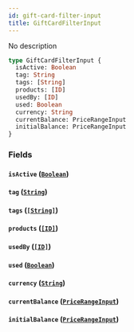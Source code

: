 ```yaml
---
id: gift-card-filter-input
title: GiftCardFilterInput
---
```


No description

```graphql
type GiftCardFilterInput {
  isActive: Boolean
  tag: String
  tags: [String]
  products: [ID]
  usedBy: [ID]
  used: Boolean
  currency: String
  currentBalance: PriceRangeInput
  initialBalance: PriceRangeInput
}
```

### Fields

#### `isActive` ([`Boolean`](../../../developer/api-reference/scalars/boolean))

#### `tag` ([`String`](../../../developer/api-reference/scalars/string))

#### `tags` ([`[String]`](../../../developer/api-reference/scalars/string))

#### `products` ([`[ID]`](../../../developer/api-reference/scalars/id))

#### `usedBy` ([`[ID]`](../../../developer/api-reference/scalars/id))

#### `used` ([`Boolean`](../../../developer/api-reference/scalars/boolean))

#### `currency` ([`String`](../../../developer/api-reference/scalars/string))

#### `currentBalance` ([`PriceRangeInput`](../../../developer/api-reference/inputs/price-range-input))

#### `initialBalance` ([`PriceRangeInput`](../../../developer/api-reference/inputs/price-range-input))
